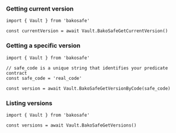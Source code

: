 ### Getting current version

```tsx
import { Vault } from 'bakosafe'

const currentVersion = await Vault.BakoSafeGetCurrentVersion()
```

### Getting a specific version

```tsx
import { Vault } from 'bakosafe'

// safe_code is a unique string that identifies your predicate contract
const safe_code = 'real_code'

const version = await Vault.BakoSafeGetVersionByCode(safe_code)
```

### Listing versions

```tsx
import { Vault } from 'bakosafe'

const versions = await Vault.BakoSafeGetVersions()
```